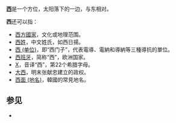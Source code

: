 {{wiktionary|西}}
'''[[西|西]]'''是一个方位，太阳落下的一边，与东相对。

'''西'''还可以指：
*[[西方國家|西方國家]]，文化或地理范围。
*[[西姓|西姓]]，中文姓氏，如西日揚。
*[[西_(单位)|西 (单位)]]，即“西门子”，代表電導、電納和導納等三種導抗的單位。
*[[西班牙|西班牙]]，简称“西”，欧洲国家。
*[[Χ|Χ]]，音译“西”，第22个希腊字母。
*[[大西|大西]]，明末张献忠建立的政权。
*[[西面_(地名)|西面 (地名)]]，韓國的常見地名。

==参见==
*{{Lookfrom|西}}

{{Disambig|Cat=一字消歧义}}